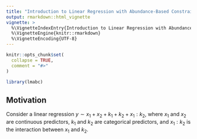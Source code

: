 ```yaml
---
title: "Introduction to Linear Regression with Abundance-Based Constraints"
output: rmarkdown::html_vignette
vignette: >
  %\VignetteIndexEntry{Introduction to Linear Regression with Abundance-Based Constraints}
  %\VignetteEngine{knitr::rmarkdown}
  %\VignetteEncoding{UTF-8}
---
```


```r
knitr::opts_chunk$set(
  collapse = TRUE,
  comment = "#>"
)
```

```r
library(lmabc)
```

## Motivation
Consider a linear regression $y \sim x_1 + x_2 + k_1 + k_2 + x_1:k_2$, where $x_1$ and $x_2$ are continuous predictors, $k_1$ and $k_2$ are categorical predictors, and $x_1:k_2$ is the interaction between $x_1$ and $k_2$.
